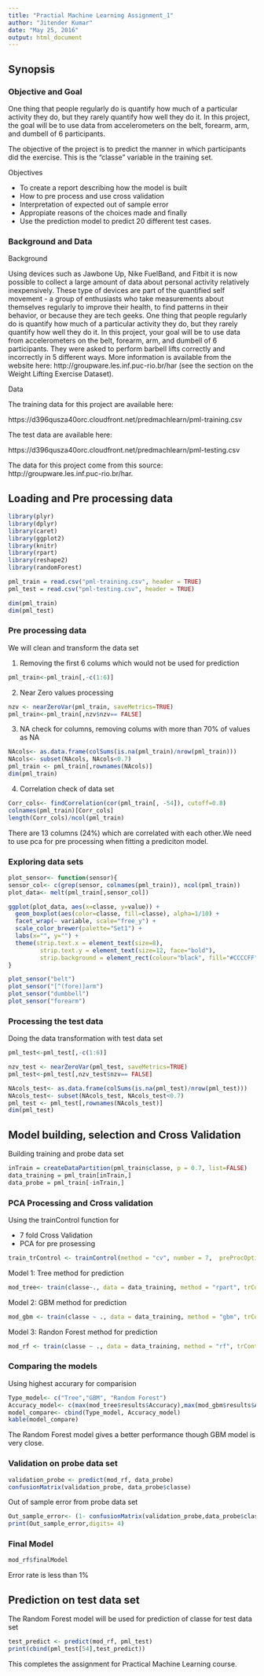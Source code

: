 ```yaml
---
title: "Practial Machine Learning Assignment_1"
author: "Jitender Kumar"
date: "May 25, 2016"
output: html_document
---
```


## Synopsis 

### Objective and Goal

One thing that people regularly do is quantify how much of a particular activity they do, but they rarely quantify how well they do it. In this project, the goal will be to use data from accelerometers on the belt, forearm, arm, and dumbell of 6 participants.

The objective of the project is to predict the manner in which participants did the exercise. This is the "classe" variable in the training set. 

Objectives

 - To create a report describing how the model is built
 - How to  pre process and use cross validation
 - Interpretation of expected out of sample error 
 - Appropiate reasons of the choices made and finally
 - Use the prediction model to predict 20 different test cases.

### Background and Data

Background

Using devices such as Jawbone Up, Nike FuelBand, and Fitbit it is now possible to collect a large amount of data about personal activity relatively inexpensively. These type of devices are part of the quantified self movement - a group of enthusiasts who take measurements about themselves regularly to improve their health, to find patterns in their behavior, or because they are tech geeks. One thing that people regularly do is quantify how much of a particular activity they do, but they rarely quantify how well they do it. In this project, your goal will be to use data from accelerometers on the belt, forearm, arm, and dumbell of 6 participants. They were asked to perform barbell lifts correctly and incorrectly in 5 different ways. More information is available from the website here: http://groupware.les.inf.puc-rio.br/har (see the section on the Weight Lifting Exercise Dataset).

Data

The training data for this project are available here:

https://d396qusza40orc.cloudfront.net/predmachlearn/pml-training.csv

The test data are available here:

https://d396qusza40orc.cloudfront.net/predmachlearn/pml-testing.csv


The data for this project come from this source: http://groupware.les.inf.puc-rio.br/har. 


## Loading and Pre processing data

```r
library(plyr)
library(dplyr)
library(caret)
library(ggplot2)
library(knitr)
library(rpart)
library(reshape2)
library(randomForest)
```

```r
pml_train = read.csv("pml-training.csv", header = TRUE)
pml_test = read.csv("pml-testing.csv", header = TRUE)

dim(pml_train)
dim(pml_test)
```

### Pre processing data

We will clean and transform the data set

1. Removing the first 6 colums which would not be used for prediction

```r
pml_train<-pml_train[,-c(1:6)]
```


2. Near Zero values processing

```r
nzv <- nearZeroVar(pml_train, saveMetrics=TRUE)
pml_train<-pml_train[,nzv$nzv== FALSE]
```

3. NA check for columns, removing colums with more than 70% of values as NA

```r
NAcols<- as.data.frame(colSums(is.na(pml_train)/nrow(pml_train)))
NAcols<- subset(NAcols, NAcols<0.7)
pml_train <- pml_train[,rownames(NAcols)]
dim(pml_train)
```

4. Correlation check of data set

```r
Corr_cols<- findCorrelation(cor(pml_train[, -54]), cutoff=0.8)
colnames(pml_train)[Corr_cols]
length(Corr_cols)/ncol(pml_train)
```


There are 13 columns (24%) which are correlated with each other.We need to use pca for pre processing when fitting a prediciton model.


### Exploring data sets

```r
plot_sensor<- function(sensor){
sensor_col<- c(grep(sensor, colnames(pml_train)), ncol(pml_train))
plot_data<- melt(pml_train[,sensor_col])

ggplot(plot_data, aes(x=classe, y=value)) + 
  geom_boxplot(aes(color=classe, fill=classe), alpha=1/10) +
  facet_wrap(~ variable, scale="free_y") +
  scale_color_brewer(palette="Set1") +
  labs(x="", y="") +
  theme(strip.text.x = element_text(size=8),
         strip.text.y = element_text(size=12, face="bold"),
         strip.background = element_rect(colour="black", fill="#CCCCFF") )
}
```

```r
plot_sensor("belt")
plot_sensor("[^(fore)]arm")
plot_sensor("dumbbell")
plot_sensor("forearm")
```


### Processing the test data

Doing the data transformation with test data set
```r
pml_test<-pml_test[,-c(1:6)]

nzv_test <- nearZeroVar(pml_test, saveMetrics=TRUE)
pml_test<-pml_test[,nzv_test$nzv== FALSE]

NAcols_test<- as.data.frame(colSums(is.na(pml_test)/nrow(pml_test)))
NAcols_test<- subset(NAcols_test, NAcols_test<0.7)
pml_test <- pml_test[,rownames(NAcols_test)]
dim(pml_test)

```


## Model building, selection and Cross Validation

Building training and probe data set

```r
inTrain = createDataPartition(pml_train$classe, p = 0.7, list=FALSE)
data_training = pml_train[inTrain,]
data_probe = pml_train[-inTrain,]
```

### PCA Processing and Cross validation

Using the trainControl function for

 - 7 fold Cross Validation 
 - PCA for pre prosessing 
 
```r
train_trControl <- trainControl(method = "cv", number = 7,  preProcOptions="pca")
```

 
Model 1:  Tree method for prediction
```r
mod_tree<- train(classe~., data = data_training, method = "rpart", trControl= train_trControl)
```

Model 2: GBM method for prediction
 
```r
mod_gbm <- train(classe ~ ., data = data_training, method = "gbm", trControl= train_trControl, verbose = FALSE)
```

Model 3: Randon Forest method for prediction
 
```r
mod_rf <- train(classe ~ ., data = data_training, method = "rf", trControl= train_trControl)
```


### Comparing the models

Using highest accurary for comparision

```r
Type_model<- c("Tree","GBM", "Random Forest")
Accuracy_model<- c(max(mod_tree$results$Accuracy),max(mod_gbm$results$Accuracy), max(mod_rf$results$Accuracy))
model_compare<- cbind(Type_model, Accuracy_model)
kable(model_compare)
```

The Random Forest model gives a better performance though GBM model is very close.

### Validation on probe data set 

```r
validation_probe <- predict(mod_rf, data_probe)
confusionMatrix(validation_probe, data_probe$classe)
```

Out of sample error from probe data set
```r
Out_sample_error<- (1- confusionMatrix(validation_probe,data_probe$classe)$overall[[1]])
print(Out_sample_error,digits= 4)
```

### Final Model 

```r
mod_rf$finalModel
```

Error rate is less than 1%


## Prediction on test data set

The Random Forest model will be used for prediction of classe for test data set
```r
test_predict <- predict(mod_rf, pml_test)
print(cbind(pml_test[54],test_predict))
```


This completes the assignment for Practical Machine Learning course.

